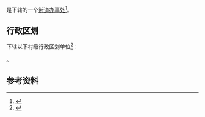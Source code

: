 {{中国乡级行政区|41/03/08/002/000}}

'''{{PAGENAMEBASE}}'''是{{PRC admin/fullname|41/03/08/002/000|3}}下辖的一个[[街道办事处|街道办事处]]<ref>{{PRC admin/ref sgc|{{PRC admin/parent|41/03/08/002/000}}}}</ref>。

== 行政区划 ==
{{PAGENAMEBASE}}下辖以下村级行政区划单位<ref>{{PRC admin/ref sgc|41/03/08/002/000}}</ref>：

{{PRC admin/children|41/03/08/002/000}}。

== 参考资料 ==
{{reflist}}

{{河南行政区划小作品}}
{{PRC admin/navcat|41/03/08/002/000}}
